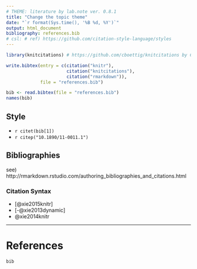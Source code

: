 ```yaml
---
# THEME: literature by lab.note ver. 0.8.1
title: "Change the topic theme"
date: "`r format(Sys.time(), '%B %d, %Y')`"
output: html_document
bibliography: references.bib
# csl: # ref) https://github.com/citation-style-language/styles
---
```


```r
library(knitcitations) # https://github.com/cboettig/knitcitations by Carl Boettiger
```

```r
write.bibtex(entry = c(citation("knitr"),
                       citation("knitcitations"),
                       citation("rmarkdown")),
             file = "references.bib")
```

```r
bib <- read.bibtex(file = "references.bib")
names(bib)
```

## Style

* `r citet(bib[1])`
* `r citep("10.1890/11-0011.1")`

## Bibliographies

see) http://rmarkdown.rstudio.com/authoring_bibliographies_and_citations.html

### Citation Syntax

* [@xie2015knitr]
* [-@xie2013dynamic]
* @xie2014knitr

-----

# References

```r
bib
```
